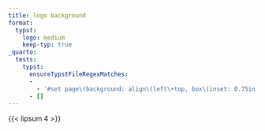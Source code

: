 ```yaml
---
title: logo background
format:
  typst:
    logo: medium
    keep-typ: true
_quarto:
  tests:
    typst:
      ensureTypstFileRegexMatches:
      -
        - '#set page\(background: align\(left\+top, box\(inset: 0.75in, image\("posit-logo-2024.svg", width: 1.5in, alt: "Posit Logo"\)\)\)\)'
      - []
---
```


{{< lipsum 4 >}}

